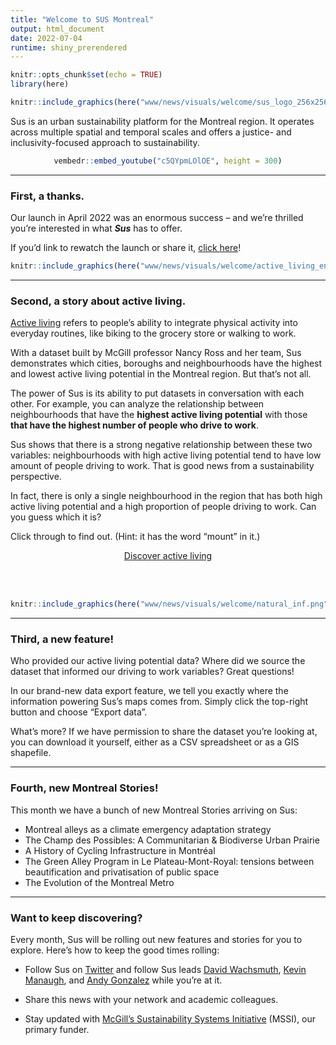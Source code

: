 ```yaml
---
title: "Welcome to SUS Montreal"
output: html_document
date: 2022-07-04
runtime: shiny_prerendered
---
```


```r
knitr::opts_chunk$set(echo = TRUE)
library(here)
```

<center>
```r
knitr::include_graphics(here("www/news/visuals/welcome/sus_logo_256x256.png"))
```
</center>

Sus is an urban sustainability platform for the Montreal region. It operates across multiple spatial and temporal scales and offers a justice- and inclusivity-focused approach to sustainability.

<center>
```r
vembedr::embed_youtube("c5QYpmLOlOE", height = 300)
```
</center>

<hr>
### First, a thanks. 
Our launch in April 2022 was an enormous success -- and we're thrilled you're interested in what <i><b>Sus</b></i> has to offer.

If you'd link to rewatch the launch or share it, <a target = '_blank' href = 'https://www.youtube.com/watch?v=c5QYpmLOlOE'>click here</a>!

```r

knitr::include_graphics(here("www/news/visuals/welcome/active_living_en.png"))

```

<hr>
### Second, a story about active living. 
<a target = '_blank' href = 'https://www.activeagingcanada.ca/participants/get-active/active-living/what-is-active-living.htm'>Active living</a> refers to people's ability to integrate physical activity into everyday routines, like biking to the grocery store or walking to work.

With a dataset built by McGill professor Nancy Ross and her team, Sus demonstrates which cities, boroughs and neighbourhoods have the highest and lowest active living potential in the Montreal region. But that's not all.

The power of Sus is its ability to put datasets in conversation with each other. For example, you can analyze the relationship between neighbourhoods that have the <b>highest active living potential</b> with those <b>that have the highest number of people who drive to work</b>.

Sus shows that there is a strong negative relationship between these two variables: neighbourhoods with high active living potential tend to have low amount of people driving to work. That is good news from a sustainability perspective.

In fact, there is only a single neighbourhood in the region that has both high active living potential and a high proportion of people driving to work. Can you guess which it is?

Click through to find out. (Hint: it has the word "mount" in it.)

<center><a style = 'display: inline-flex; align-items: center;' class="sus-button sus-icon-button sus-button-primary" href="http://susmontreal.ca/?tb=canale&amp;lng=en&amp;zm=10.72&amp;lat=45.500101&amp;lon=-73.582446&amp;v_r=16&amp;s_id=4620356.00&amp;zm_a=T&amp;df=CT">Discover active living</a></center>
<br><br>
```r

knitr::include_graphics(here("www/news/visuals/welcome/natural_inf.png"))

```

<hr>
### Third, a new feature! 

Who provided our active living potential data? Where did we source the dataset that informed our driving to work variables? Great questions!

In our brand-new data export feature, we tell you exactly where the information powering Sus's maps comes from. Simply click the top-right button and choose "Export data".

What's more? If we have permission to share the dataset you're looking at, you can download it yourself, either as a CSV spreadsheet or as a GIS shapefile.

<hr>
### Fourth, new Montreal Stories!

This month we have a bunch of new Montreal Stories arriving on Sus:
<ul>
  <li>Montreal alleys as a climate emergency adaptation strategy</li>
  <li>The Champ des Possibles: A Communitarian & Biodiverse Urban Prairie</li>
  <li>A History of Cycling Infrastructure in Montréal</li>
  <li>The Green Alley Program in Le Plateau-Mont-Royal: tensions between beautification and privatisation of public space</li>
  <li>The Evolution of the Montreal Metro</li>
</ul>

<hr>
### Want to keep discovering?

Every month, Sus will be rolling out new features and stories for you to explore. Here's how to keep the good times rolling:

<ul>

<li>

Follow Sus on <a target = '_blank' href = 'https://twitter.com/susmontreal'>Twitter</a> and follow Sus leads <a target = '_blank' href = 'https://twitter.com/dwachsmuth'>David Wachsmuth</a>, <a target = '_blank' href = 'https://twitter.com/KManaugh'>Kevin Manaugh</a>, and <a target = '_blank' href = 'https://twitter.com/bio_diverse'>Andy Gonzalez</a> while you're at it.

<li>

Share this news with your network and academic colleagues.

<li>

Stay updated with <a target = '_blank' href = 'https://www.mcgill.ca/mssi/'>McGill's Sustainability Systems Initiative</a> (MSSI), our primary funder.
